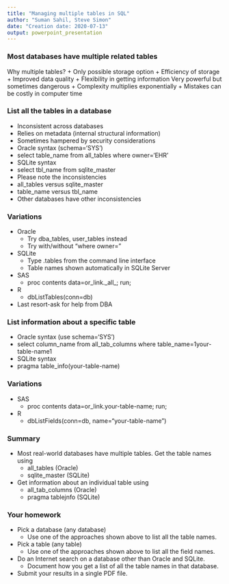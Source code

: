 ```yaml
---
title: "Managing multiple tables in SQL"
author: "Suman Sahil, Steve Simon"
date: "Creation date: 2020-07-13"
output: powerpoint_presentation
---
```


### Most databases have multiple related tables

Why multiple tables?
  +	Only possible storage option
  +	Efficiency of storage
  +	Improved data quality
  +	Flexibility in getting information
Very powerful but sometimes dangerous
  +	Complexity multiplies exponentially
  +	Mistakes can be costly in computer time


<div class="notes">



</div>

### List all the tables in a database
+	Inconsistent across databases
  +	Relies on metadata (internal structural information)
  +	Sometimes hampered by security considerations
+	Oracle syntax (schema='SYS')
  + select table_name from all_tables where owner='EHR'
+	SQLite syntax
  + select tbl_name from sqlite_master
+	Please note the inconsistencies
  +	all_tables versus sqlite_master
  +	table_name versus tbl_name
  +	Other databases have other inconsistencies

<div class="notes">



</div>

### Variations

+ Oracle
  +	Try dba_tables, user_tables instead
  +	Try with/without "where owner="
+ SQLite
  +	Type .tables from the command line interface
  +	Table names shown automatically in SQLite Server
+ SAS
  +	proc contents data=or_link._all_; run;
+ R
  +	dbListTables(conn=db)
+ Last resort-ask for help from DBA

<div class="notes">



</div>

### List information about a specific table

+	Oracle syntax (use schema='SYS')
  + select column_name from all_tab_columns where table_name=1your-table-name1
+	SQLite syntax
  + pragma table_info(your-table-name)

<div class="notes">



</div>

### Variations

+ SAS
  + proc contents data=or_link.your-table-name; run;
+ R
  + dbListFields(conn=db, name="your-table-name")

<div class="notes">



</div>

### Summary

+ Most real-world databases have multiple tables. Get the table names using
  +	all_tables (Oracle)
  +	sqlite_master (SQLite)
+ Get information about an individual table using
  +	all_tab_columns (Oracle)
  +	pragma tablejnfo (SQLite)

<div class="notes">



</div>

### Your homework

+ Pick a database (any database)
  +	Use one of the approaches shown above to list all the table names.
+ Pick a table (any table)
  +	Use one of the approaches shown above to list all the field names.
+ Do an Internet search on a database other than Oracle and SQLite.
  +	Document how you get a list of all the table names in that database.
+ Submit your results in a single PDF file.

<div class="notes">



</div>
